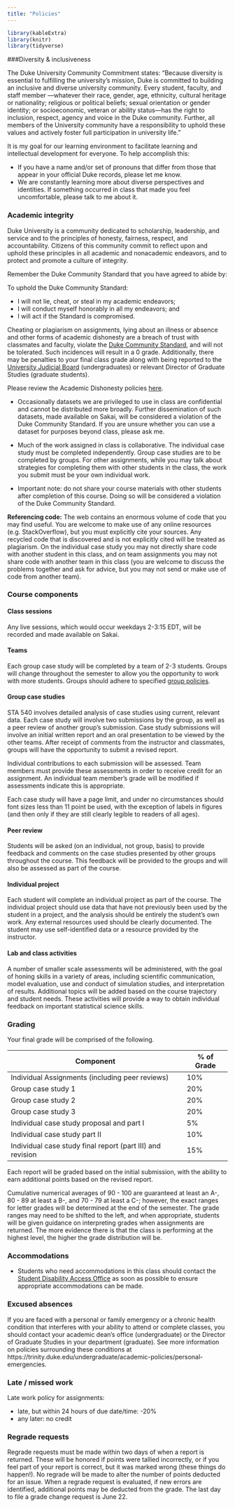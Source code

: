 ```yaml
---
title: "Policies"
---
```


```r
library(kableExtra)
library(knitr)
library(tidyverse)
```




###Diversity & inclusiveness

The Duke University Community Commitment states: "Because diversity is essential to fulfilling the university’s mission, Duke is committed to building an inclusive and diverse university community.  Every student, faculty, and staff member —whatever their race, gender, age, ethnicity, cultural heritage or nationality; religious or political beliefs; sexual orientation or gender identity; or socioeconomic, veteran or ability status—has the right to inclusion, respect, agency and voice in the Duke community.  Further, all members of the University community have a responsibility to uphold these values and actively foster full participation in university life."

It is my goal for our learning environment to facilitate learning and intellectual development for everyone. To help accomplish this:
  
  - If you have a name and/or set of pronouns that differ from those that appear in your official Duke records, please let me know.
  - We are constantly learning more about diverse perspectives and identities. If something occurred in class that made you feel uncomfortable, please talk to me about it. 
  

### Academic integrity

Duke University is a community dedicated to scholarship, leadership, and service and to the principles of honesty, fairness, respect, and accountability. Citizens of this community commit to reflect upon and uphold these principles in all academic and nonacademic endeavors, and to protect and promote a culture of integrity.

Remember the Duke Community Standard that you have agreed to abide by:
  
To uphold the Duke Community Standard:
  
- I will not lie, cheat, or steal in my academic endeavors;
- I will conduct myself honorably in all my endeavors; and
- I will act if the Standard is compromised.

Cheating or plagiarism on assignments, lying about an illness or absence and other forms of academic dishonesty are a breach of trust with classmates and faculty, violate the <a href="https://trinity.duke.edu/undergraduate/academic-policies/community-standard-student-conduct">Duke Community Standard</a>, and will not be tolerated. Such incidences will result in a 0 grade.  Additionally, there may be penalties to your final class grade along with being reported to the <a href="https://studentaffairs.duke.edu/conduct/services/university-judicial-board">University Judicial Board</a> (undergraduates) or relevant Director of Graduate Studies (graduate students).

Please review the Academic Dishonesty policies <a href="https://studentaffairs.duke.edu/conduct">here</a>. 

- Occasionally datasets we are privileged to use in class are confidential and cannot be distributed more broadly. Further dissemination of such datasets, made available on Sakai, will be considered a violation of the Duke Community Standard. If you are unsure whether you can use a dataset for purposes beyond class, please ask me.

- Much of the work assigned in class is collaborative. The individual case study must be completed independently. Group case studies are to be completed by groups. For other assignments, while you may talk about strategies for completing them with other students in the class, the work you submit must be your own individual work.

- Important note: do not share your course materials with other students after completion of this course. Doing so will be considered a violation of the Duke Community Standard.

**Referencing code:** The web contains an enormous volume of code that you may find useful. You are welcome to make use of any online resources (e.g. StackOverflow), but you must explicitly cite your sources. Any recycled code that is discovered and is not explicitly cited will be treated as plagiarism. On the individual case study you may not directly share code with another student in this class, and on team assignments you may not share code with another team in this class (you are welcome to discuss the problems together and ask for advice, but you may not send or make use of code from another team). 

### Course components

#### Class sessions

Any live sessions, which would occur weekdays 2-3:15 EDT, will be recorded and made available on Sakai.

#### Teams

Each group case study will be completed by a team of 2-3 students. Groups will change throughout the semester to allow you the opportunity to work with more students. Groups should adhere to specified [group policies](grouppolicies.html).

#### Group case studies

STA 540 involves detailed analysis of case studies using current, relevant data. Each case study will involve two submissions by the group, as well as a peer review of another group's submission. Case study submissions will involve an initial written report and an oral presentation to be viewed by the other teams. After receipt of comments from the instructor and classmates, groups will have the opportunity to submit a revised report.

Individual contributions to each submission will be assessed. Team members must provide these assessments in order to receive credit for an assignment. An individual team member's grade will be modified if assessments indicate this is appropriate.

Each case study will have a page limit, and under no circumstances should font sizes less than 11 point be used, with the exception of labels in figures (and then only if they are still clearly legible to readers of all ages).

#### Peer review

Students will be asked (on an individual, not group, basis) to provide feedback and comments on the case studies presented by other groups throughout the course. This feedback will be provided to the groups and will also be assessed as part of the course.



#### Individual project

Each student will complete an individual project as part of the course. The individual project should use data that have not previously been used by the student in a project, and the analysis should be entirely the student's own work. Any external resources used should be clearly documented. The student may use self-identified data or a resource provided by the instructor.


#### Lab and class activities

A number of smaller scale assessments will be administered, with the goal of honing skills in a variety of areas, including scientific communication, model evaluation, use and conduct of simulation studies, and interpretation of results. Additional topics will be added based on the course trajectory and student needs. These activities will provide a way to obtain individual feedback on important statistical science skills.


### Grading

Your final grade will be comprised of the following.

|Component | % of Grade |
| ----------    | -----------------  |     
|Individual Assignments (including peer reviews)     | 10% |
|Group case study 1       | 20% |
|Group case study 2   | 20%   |
|Group case study 3          | 20% |
|Individual case study proposal and part I      | 5% |
|Individual case study part II      | 10% |
|Individual case study final report (part III) and revision      | 15% |

Each report will be graded based on the initial submission, with the ability to earn additional points based on the revised report.

Cumulative numerical averages of 90 - 100 are guaranteed at least an A-, 80 - 89 at least a B-, and 70 - 79 at least a C-; however, the exact ranges for letter grades will be determined at the end of the semester. The grade ranges may need to be shifted to the left, and when appropriate, students will be given guidance on interpreting grades when assignments are returned. The more evidence there is that the class is performing at the highest level, the higher the grade distribution will be. 



### Accommodations

- Students who need accommodations in this class should contact the [Student Disability Access Office](http://access.duke.edu/students/) as soon as possible to ensure appropriate accommodations can be made.

### Excused absences

If you are faced with a personal or family emergency or a
chronic health condition that interferes with your ability to attend or 
complete classes, you should contact your academic dean’s office (undergraduate) or the Director of Graduate Studies in your department (graduate). See more 
information on policies surrounding these conditions 
at https://trinity.duke.edu/undergraduate/academic-policies/personal-emergencies. 




### Late / missed work

Late work policy for assignments: 

- late, but within 24 hours of due date/time: -20%
- any later: no credit


### Regrade requests

Regrade requests must be made within two days of when a report is returned. These will be honored if points were tallied incorrectly, or if you feel part of your report is correct, but it was marked wrong (these things do happen!). No regrade will be made to alter the number of points deducted for an issue. When a regrade request is evaluated, if new errors are identified, additional points may be deducted from the grade. The last day to file a grade change request is June 22.



